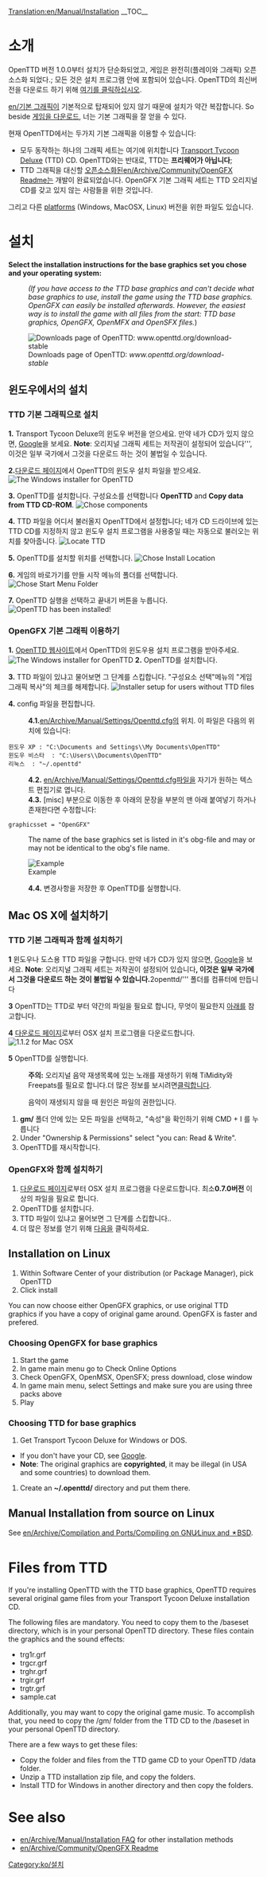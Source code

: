 [[Translation:en/Manual/Installation]]
{{ko/Manual/목차}}
__TOC__
=소개=
OpenTTD 버전 1.0.0부터 설치가 단순화되었고, 게임은 완전히(플레이와 그래픽) 오픈소스화 되었다.; 모든 것은 설치 프로그램 안에 포함되어 있습니다. OpenTTD의 최신버전을 다운로드 하기 위해 [http://www.openttd.org/download-stable 여기를 클릭하십시오].

[[en/기본 그래픽]]이 기본적으로 탑재되어 있지 않기 때문에 설치가 약간 복잡합니다. So beside [http://www.openttd.org/ 게임을 다운로드], 너는 기본 그래픽을 잘 얻을 수 있다.

현재 OpenTTD에서는 두가지 기본 그래픽을 이용할 수 있습니다:
* 모두 동작하는 하나의 그래픽 세트는 여기에 위치합니다 [http://en.wikipedia.org/wiki/Transport_Tycoon Transport Tycoon Deluxe] (TTD) CD. OpenTTD와는 반대로, TTD는 '''프리웨어가 아닙니다''';
* TTD 그래픽을 대신할 [http://en.wikipedia.org/wiki/Open_source 오픈소스화된][[en/Archive/Community/OpenGFX Readme]]는 개발이 완료되었습니다. OpenGFX 기본 그래픽 세트는 TTD 오리지널 CD를 갖고 있지 않는 사람들을 위한 것입니다.

그리고 다른 [[en/Archive/Compilation and Ports/Operating system|platforms]] (Windows, MacOSX, Linux) 버전을 위한 파일도 있습니다.

= 설치 =
'''Select the installation instructions for the base graphics set you chose and your operating system:'''
:<p style="font-size: 90%">''(If you have access to the TTD base graphics and can't decide what base graphics to use, install the game using the TTD base graphics. OpenGFX can easily be installed afterwards. However, the easiest way is to install the game with all files from the start: TTD base graphics, OpenGFX, OpenMFX and OpenSFX files.'')</p>

[[File:en/Manual/Installation 1a.png|frame|center|Downloads page of OpenTTD: ''www.openttd.org/download-stable'']]

== 윈도우에서의 설치 ==
===TTD 기본 그래픽으로 설치===
'''1.''' Transport Tycoon Deluxe의 윈도우 버전을 얻으세요. 만약 네가 CD가 있지 않으면, [http://www.google.com/search?q=transport+tycoon+deluxe Google]을 보세요. '''Note''': 오리지널 그래픽 세트는 저작권이 설정되어 있습니다''', 이것은 일부 국가에서 그것을 다운로드 하는 것이 불법일 수 있습니다.

'''2.'''[http://www.openttd.org/download-stable 다운로드 페이지]에서 OpenTTD의 윈도우 설치 파일을 받으세요.
[[File:en/Manual/Installation 1b.png|frame|center|The Windows installer for OpenTTD]]

'''3.''' OpenTTD를 설치합니다. 구성요소를 선택합니다 '''OpenTTD''' and '''Copy data from TTD CD-ROM'''.
[[File:en/Manual/Installation 2.png|frame|center|Chose components]]

'''4.''' TTD 파일을 어디서 불러올지 OpenTTD에서 설정합니다; 네가 CD 드라이브에 있는 TTD CD를 지정하지 않고 윈도우 설치 프로그램을 사용중일 때는 자동으로 불러오는 위치를 찾아줍니다.
[[File:en/Manual/Installation 3.png|frame|center|Locate TTD]]

'''5.''' OpenTTD를 설치할 위치를 선택합니다.
[[File:en/Manual/Installation 4.png|frame|center|Chose Install Location]]

'''6.''' 게임의 바로가기를 만들 시작 메뉴의 폴더를 선택합니다.
[[File:en/Manual/Installation 5.png|frame|center|Chose Start Menu Folder]]

'''7.''' OpenTTD 실행을 선택하고 끝내기 버튼을 누릅니다.
[[File:en/Manual/Installation 6.png|frame|center|OpenTTD has been installed!]]

===OpenGFX 기본 그래픽 이용하기===
'''1.''' [http://www.openttd.org/ OpenTTD 웹사이트]에서 OpenTTD의 윈도우용 설치 프로그램을 받아주세요.
[[File:en/Manual/Installation 1b.png|frame|center|The Windows installer for OpenTTD]]
'''2.''' OpenTTD를 설치합니다.

'''3.''' TTD 파일이 있냐고 물어보면 그 단계를 스킵합니다. "구성요소 선택"메뉴의 "게임 그래픽 복사"의 체크를 해제합니다.
[[File:en/Manual/Installation 2 gfx.png|frame|center|Installer setup for users without TTD files]]

'''4.''' config 파일을 편집합니다.
:'''4.1.'''[[en/Archive/Manual/Settings/Openttd.cfg]]의 위치. 이 파일은 다음의 위치에 있습니다:
 윈도우 XP : "C:\Documents and Settings\<username>\My Documents\OpenTTD"
 윈도우 비스타  : "C:\Users\<username>\Documents\OpenTTD"
 리눅스  : "~/.openttd"
:'''4.2.''' [[en/Archive/Manual/Settings/Openttd.cfg]]파일을 자기가 원하는 텍스트 편집기로 엽니다.
:'''4.3.''' [misc] 부분으로 이동한 후 아래의 문장을 부분의 맨 아래 붙여넣기 하거나 존재한다면 수정합니다:
 graphicsset = "OpenGFX"
: The name of the base graphics set is listed in it's obg-file and may or may not be identical to the obg's file name.
[[File:en/Manual/Installation 9 grx manual configuration cfg.png|frame|center|Example]]
:'''4.4.''' 변경사항을 저장한 후 OpenTTD를 실행합니다.

== Mac OS X에 설치하기 ==
{{en/Note| 1=1.0.x 버전에 대한 공식적인 빌드가 없습니다. 그러나 공식적인 지원이 1.1.x 버전부터 재개되었으므로 '''공식적인''' 테스트용 바이너리를 다운로드하세요 (현재 1.1.0 beta5) to make sure any remaining bugs are found}}
===TTD 기본 그래픽과 함께 설치하기===
'''1''' 윈도우나 도스용 TTD 파일을 구합니다. 만약 네가 CD가 있지 않으면, [http://www.google.com/search?q=transport+tycoon+deluxe Google]을 보세요. '''Note''': 오리지널 그래픽 세트는 저작권이 설정되어 있습니다''', 이것은 일부 국가에서 그것을 다운로드 하는 것이 불법일 수 있습니다.
'''2''' '''openttd/''' 폴더를 컴퓨터에 만듭니다

'''3''' OpenTTD는 TTD로 부터 약간의 파일을 필요로 합니다, 무엇이 필요한지 [[#files-from-ttd|아래]]를 참고합니다.

'''4''' [http://www.openttd.org/download-stable 다운로드 페이지]로부터 OSX 설치 프로그램을 다운로드합니다.
[[File:en/Manual/Installation 1b osx.png|frame|center|1.1.2 for Mac OSX]]

'''5''' OpenTTD를 실행합니다.


:'''주의:''' 오리지널 음악 재생목록에 있는 노래를 재생하기 위해 TiMidity와 Freepats를 필요로 합니다.더 많은 정보를 보시려면[[en/Archive/Compilation and Ports/Compiling on GNU∕Linux and 🟉BSD#playing-the-soundtrack|클릭]]합니다.


:음악이 재생되지 않을 때 원인은 파일의 권한입니다.
#'''gm/''' 폴더 안에 있는 모든 파일을 선택하고, "속성"을 확인하기 위해 CMD + I 를 누릅니다
#Under "Ownership & Permissions" select "you can: Read & Write".
#OpenTTD를 재시작합니다.

===OpenGFX와 함께 설치하기===
# [http://www.openttd.org/download-stable 다운로드 페이지]로부터 OSX 설치 프로그램을 다운로드합니다. 최소'''0.7.0버전''' 이상의 파일을 필요로 합니다.
# OpenTTD를 설치합니다.
# TTD 파일이 있냐고 물어보면 그 단계를 스킵합니다..
# 더 많은 정보를 얻기 위해 [[en/Archive/Community/OpenGFX Readme#manually-installing-opengfx|다음]]을 클릭하세요.

== Installation on Linux ==

#Within Software Center of your distribution (or Package Manager), pick OpenTTD
#Click install

You can now choose either OpenGFX graphics, or use original TTD graphics if you have a copy of original game around.
OpenGFX is faster and prefered.

===Choosing OpenGFX for base graphics===
#Start the game
#In game main menu go to Check Online Options
#Check OpenGFX, OpenMSX, OpenSFX; press download, close window
#In game main menu, select Settings and make sure you are using three packs above
#Play

===Choosing TTD for base graphics===
#Get Transport Tycoon Deluxe for Windows or DOS.  
* If you don't have your CD, see [http://www.google.com/search?q=transport+tycoon+deluxe Google]. 
*'''Note''': The original graphics are '''copyrighted''', it may be illegal (in USA and some countries) to download them.
#Create an '''~/.openttd/''' directory and put them there.

== Manual Installation from source on Linux ==
See [[en/Archive/Compilation and Ports/Compiling on GNU∕Linux and 🟉BSD]].

= Files from TTD=
If you're installing OpenTTD with the TTD base graphics, OpenTTD requires several original game files from your Transport Tycoon Deluxe installation CD.

The following files are mandatory. You need to copy them to the /baseset directory, which is in your personal OpenTTD directory. These files contain the graphics and the sound effects:
* trg1r.grf
* trgcr.grf
* trghr.grf
* trgir.grf
* trgtr.grf
* sample.cat


Additionally, you may want to copy the original game music. To accomplish that, you need to copy the /gm/ folder from the TTD CD to the /baseset in your personal OpenTTD directory.


There are a few ways to get these files:
* Copy the folder and files from the TTD game CD to your OpenTTD /data folder.
* Unzip a TTD installation zip file, and copy the folders.
* Install TTD for Windows in another directory and then copy the folders.

= See also=
* [[en/Archive/Manual/Installation FAQ]] for other installation methods
* [[en/Archive/Community/OpenGFX Readme]]

[[Category:ko/설치]]